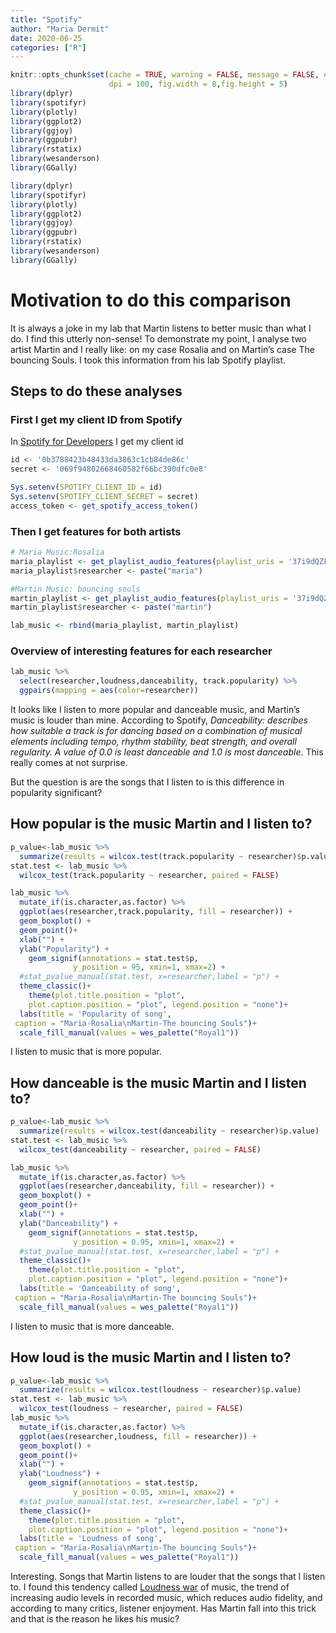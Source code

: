 ```yaml
---
title: "Spotify"
author: "Maria Dermit"
date: 2020-06-25
categories: ["R"]
---
```


```r
knitr::opts_chunk$set(cache = TRUE, warning = FALSE, message = FALSE, echo=TRUE, 
                      dpi = 100, fig.width = 8,fig.height = 5)
library(dplyr)
library(spotifyr)
library(plotly)
library(ggplot2)
library(ggjoy)
library(ggpubr)
library(rstatix)
library(wesanderson)
library(GGally)

```

```r
library(dplyr)
library(spotifyr)
library(plotly)
library(ggplot2)
library(ggjoy)
library(ggpubr)
library(rstatix)
library(wesanderson)
library(GGally)

```

# Motivation to do this comparison
It is always a joke in my lab that Martin listens to better music than what I do. I find this utterly non-sense! To demonstrate my point, I analyse two artist Martin and I really like: on my case Rosalia and on Martin's case The bouncing Souls. I took this information from his lab Spotify playlist.

## Steps to do these analyses
### First I get my client ID from Spotify
In [Spotify for Developers](Homedeveloper.spotify.com) I get my client id

```r
id <- '0b3788423b48433da3863c1cb84de86c'
secret <- '069f94802668460582f66bc390dfc0e8'
```

```r
Sys.setenv(SPOTIFY_CLIENT_ID = id)
Sys.setenv(SPOTIFY_CLIENT_SECRET = secret)
access_token <- get_spotify_access_token()
```

### Then I get features for both artists

```r
# Maria Music:Rosalia
maria_playlist <- get_playlist_audio_features(playlist_uris = '37i9dQZF1DXbjiU2ByCldP')
maria_playlist$researcher <- paste("maria")

#Martin Music: bouncing souls
martin_playlist <- get_playlist_audio_features(playlist_uris = '37i9dQZF1DZ06evO1WZiOk')
martin_playlist$researcher <- paste("martin")

lab_music <- rbind(maria_playlist, martin_playlist)

```

### Overview of interesting features for each researcher

```r
lab_music %>% 
  select(researcher,loudness,danceability, track.popularity) %>% 
  ggpairs(mapping = aes(color=researcher))
```
It looks like I listen to more popular and danceable music, and Martin's music is louder than mine. According to Spotify, *Danceability: describes how suitable a track is for dancing based on a combination of musical elements including tempo, rhythm stability, beat strength, and overall regularity. A value of 0.0 is least danceable and 1.0 is most danceable*. This really comes at not surprise. 

But the question is are the songs that I listen to is this difference in popularity significant? 

## How popular is the music Martin and I listen to?

```r
p_value<-lab_music %>% 
  summarize(results = wilcox.test(track.popularity ~ researcher)$p.value) 
stat.test <- lab_music %>% 
  wilcox_test(track.popularity ~ researcher, paired = FALSE) 

lab_music %>% 
  mutate_if(is.character,as.factor) %>% 
  ggplot(aes(researcher,track.popularity, fill = researcher)) + 
  geom_boxplot() +
  geom_point()+
  xlab("") +
  ylab("Popularity") +
    geom_signif(annotations = stat.test$p,
              y_position = 95, xmin=1, xmax=2) +
  #stat_pvalue_manual(stat.test, x=researcher,label = "p") +
  theme_classic()+
    theme(plot.title.position = "plot",
    plot.caption.position = "plot", legend.position = "none")+
  labs(title = 'Popularity of song',
 caption = "Maria-Rosalia\nMartin-The bouncing Souls")+
  scale_fill_manual(values = wes_palette("Royal1"))
```
I listen to music that is more popular.

## How danceable is the music Martin and I listen to?

```r
p_value<-lab_music %>% 
  summarize(results = wilcox.test(danceability ~ researcher)$p.value) 
stat.test <- lab_music %>% 
  wilcox_test(danceability ~ researcher, paired = FALSE) 

lab_music %>% 
  mutate_if(is.character,as.factor) %>% 
  ggplot(aes(researcher,danceability, fill = researcher)) + 
  geom_boxplot() +
  geom_point()+
  xlab("") +
  ylab("Danceability") +
    geom_signif(annotations = stat.test$p,
              y_position = 0.95, xmin=1, xmax=2) +
  #stat_pvalue_manual(stat.test, x=researcher,label = "p") +
  theme_classic()+
    theme(plot.title.position = "plot",
    plot.caption.position = "plot", legend.position = "none")+
  labs(title = 'Danceability of song',
 caption = "Maria-Rosalia\nMartin-The bouncing Souls")+
  scale_fill_manual(values = wes_palette("Royal1"))

```
I listen to music that is more danceable.

## How loud is the music Martin and I listen to?
```r
p_value<-lab_music %>% 
  summarize(results = wilcox.test(loudness ~ researcher)$p.value) 
stat.test <- lab_music %>% 
  wilcox_test(loudness ~ researcher, paired = FALSE) 
lab_music %>% 
  mutate_if(is.character,as.factor) %>% 
  ggplot(aes(researcher,loudness, fill = researcher)) + 
  geom_boxplot() +
  geom_point()+
  xlab("") +
  ylab("Loudness") +
    geom_signif(annotations = stat.test$p,
              y_position = 0.95, xmin=1, xmax=2) +
  #stat_pvalue_manual(stat.test, x=researcher,label = "p") +
  theme_classic()+
    theme(plot.title.position = "plot",
    plot.caption.position = "plot", legend.position = "none")+
  labs(title = 'Loudness of song',
 caption = "Maria-Rosalia\nMartin-The bouncing Souls")+
  scale_fill_manual(values = wes_palette("Royal1"))
```
Interesting. Songs that Martin listens to are louder that the songs that I listen to. I found this tendency called [Loudness war](https://en.wikipedia.org/wiki/Loudness_war) of music, the trend of increasing audio levels in recorded music, which reduces audio fidelity, and according to many critics, listener enjoyment. Has Martin fall into this trick and that is the reason he likes his music?



